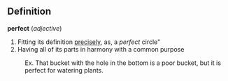 ==Definition==

'''perfect''' (''adjective'')
# Fitting its definition [[precise]]ly, as, a ''perfect'' circle"
# Having all of its parts in harmony with a common purpose
:Ex. That bucket with the hole in the bottom is a poor bucket, but it is perfect for watering plants.